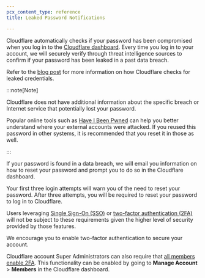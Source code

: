 ```yaml
---
pcx_content_type: reference
title: Leaked Password Notifications

---
```


Cloudflare automatically checks if your password has been compromised when you log in to the [Cloudflare dashboard](http://dash.cloudflare.com). Every time you log in to your account, we will securely verify through threat intelligence sources to confirm if your password has been leaked in a past data breach.

Refer to the [blog post](https://blog.cloudflare.com/helping-keep-customers-safe-with-leaked-password-notification/) for more information on how Cloudflare checks for leaked credentials.

:::note[Note]


Cloudflare does not have additional information about the specific breach or Internet service that potentially lost your password.

Popular online tools such as [Have I Been Pwned](https://haveibeenpwned.com/) can help you better understand where your external accounts were attacked. If you reused this password in other systems, it is recommended that you reset it in those as well.


:::

If your password is found in a data breach, we will email you information on how to reset your password and prompt you to do so in the Cloudflare dashboard.

Your first three login attempts will warn you of the need to reset your password. After three attempts, you will be required to reset your password to log in to Cloudflare.

Users leveraging [Single Sign-On (SSO)](/cloudflare-one/applications/configure-apps/dash-sso-apps/) or [two-factor authentication (2FA)](/fundamentals/user-profiles/2fa/) will not be subject to these requirements given the higher level of security provided by those features.

We encourage you to enable two-factor authentication to secure your account.

Cloudflare account Super Administrators can also require that [all members enable 2FA](/fundamentals/user-profiles/2fa/#enable-two-factor-authentication-for-your-cloudflare-account). This functionality can be enabled by going to **Manage Account** > **Members** in the Cloudflare dashboard.
